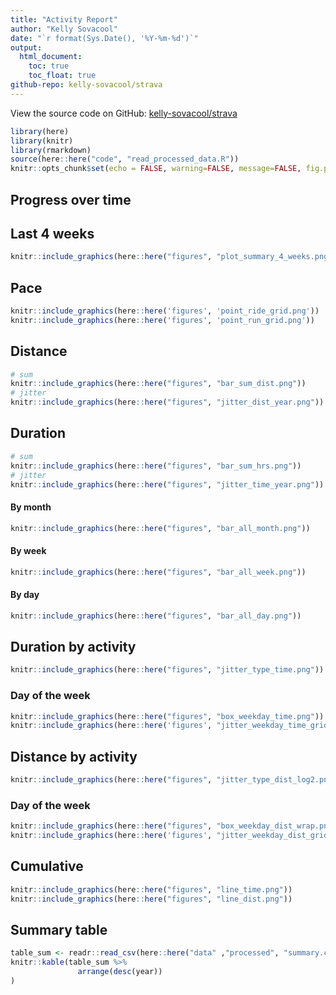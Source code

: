 ```yaml
---
title: "Activity Report"
author: "Kelly Sovacool"
date: "`r format(Sys.Date(), '%Y-%m-%d')`"
output:
  html_document:
    toc: true
    toc_float: true
github-repo: kelly-sovacool/strava
---
```


View the source code on GitHub: [kelly-sovacool/strava](https://github.com/kelly-sovacool/strava)

```r
library(here)
library(knitr)
library(rmarkdown)
source(here::here("code", "read_processed_data.R"))
knitr::opts_chunk$set(echo = FALSE, warning=FALSE, message=FALSE, fig.path = "figures/")
```

## Progress over time

## Last 4 weeks
```r
knitr::include_graphics(here::here("figures", "plot_summary_4_weeks.png"))
```

## Pace

```r
knitr::include_graphics(here::here('figures', 'point_ride_grid.png'))
knitr::include_graphics(here::here('figures', 'point_run_grid.png'))
```



## Distance

```r
# sum
knitr::include_graphics(here::here("figures", "bar_sum_dist.png"))
# jitter
knitr::include_graphics(here::here("figures", "jitter_dist_year.png"))
```

## Duration
```r
# sum
knitr::include_graphics(here::here("figures", "bar_sum_hrs.png"))
# jitter
knitr::include_graphics(here::here("figures", "jitter_time_year.png"))
```

#### By month

```r
knitr::include_graphics(here::here("figures", "bar_all_month.png"))
```

#### By week

```r
knitr::include_graphics(here::here("figures", "bar_all_week.png"))
```

#### By day

```r
knitr::include_graphics(here::here("figures", "bar_all_day.png"))
```


## Duration by activity

```r
knitr::include_graphics(here::here("figures", "jitter_type_time.png"))
```

### Day of the week

```r
knitr::include_graphics(here::here("figures", "box_weekday_time.png"))
knitr::include_graphics(here::here('figures', "jitter_weekday_time_grid.png"))
```

## Distance by activity

```r
knitr::include_graphics(here::here("figures", "jitter_type_dist_log2.png"))
```

### Day of the week
```r
knitr::include_graphics(here::here("figures", "box_weekday_dist_wrap.png"))
knitr::include_graphics(here::here('figures', "jitter_weekday_dist_grid.png"))
```

## Cumulative

```r
knitr::include_graphics(here::here("figures", "line_time.png"))
knitr::include_graphics(here::here("figures", "line_dist.png"))
```

## Summary table

```r
table_sum <- readr::read_csv(here::here("data" ,"processed", "summary.csv"))
knitr::kable(table_sum %>% 
               arrange(desc(year))
)
```